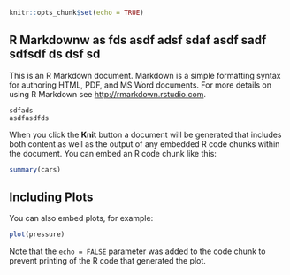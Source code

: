 ```r
knitr::opts_chunk$set(echo = TRUE)
```

## R Markdownw as fds asdf adsf sdaf asdf sadf sdfsdf ds dsf sd {#foo}

This is an R Markdown document. Markdown is a simple formatting syntax for authoring HTML, PDF, and MS Word documents. For more details on using R Markdown see <http://rmarkdown.rstudio.com>.

``` {#beanpod}
sdfads
asdfasdfds
```

When you click the **Knit** button a document will be generated that includes both content as well as the output of any embedded R code chunks within the document. You can embed an R code chunk like this:

```r
summary(cars)
```

## Including Plots

You can also embed plots, for example:

```r
plot(pressure)
```

Note that the `echo = FALSE` parameter was added to the code chunk to prevent printing of the R code that generated the plot.
